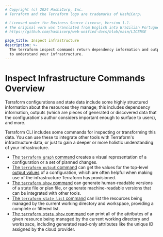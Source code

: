 ```yaml
---
# Copyright (c) 2024 HashiCorp, Inc.
# Terraform and the Terraform logo are trademarks of HashiCorp.

# Licensed under the Business Source License, Version 1.1.
# The original work was translated from English into Brazilian Portuguese.
# https://github.com/hashicorp/web-unified-docs/blob/main/LICENSE

page_title: Inspect infrastructure
description: >-
  The terraform inspect commands return dependency information and outputs. Learn how to use terraform inspect commands
  to understand your infrastructure.
---
```


# Inspect Infrastructure Commands Overview

Terraform configurations and state data include some highly structured
information about the resources they manage; this includes dependency
information, outputs (which are pieces of generated or discovered data that the
configuration's author considers important enough to surface to users), and
more.

Terraform CLI includes some commands for inspecting or transforming this data.
You can use these to integrate other tools with Terraform's infrastructure data,
or just to gain a deeper or more holistic understanding of your infrastructure.

- [The `terraform graph` command](/terraform/cli/commands/graph) creates a visual
  representation of a configuration or a set of planned changes.
- [The `terraform output` command](/terraform/cli/commands/output) can get the
  values for the top-level [output values](/terraform/language/values/outputs) of
  a configuration, which are often helpful when making use of the infrastructure
  Terraform has provisioned.
- [The `terraform show` command](/terraform/cli/commands/show) can generate
  human-readable versions of a state file or plan file, or generate
  machine-readable versions that can be integrated with other tools.
- [The `terraform state list` command](/terraform/cli/commands/state/list) can list
  the resources being managed by the current working directory and workspace,
  providing a complete or filtered list.
- [The `terraform state show` command](/terraform/cli/commands/state/show) can print
  all of the attributes of a given resource being managed by the current working
  directory and workspace, including generated read-only attributes like the
  unique ID assigned by the cloud provider.
